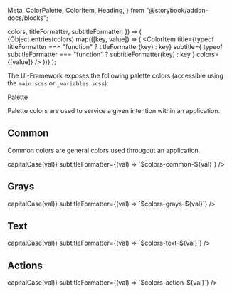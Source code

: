   Meta,
  ColorPalette,
  ColorItem,
  Heading,
} from "@storybook/addon-docs/blocks";



<Meta title={config.title} />

  colors,
  titleFormatter,
  subtitleFormatter,
}) => (
  <ColorPalette>
    {Object.entries(colors).map(([key, value]) => (
      <ColorItem
        title={typeof titleFormatter === "function" ? titleFormatter(key) : key}
        subtitle={
          typeof subtitleFormatter === "function" ? subtitleFormatter(key) : key
        }
        colors={[value]}
      />
    ))}
  </ColorPalette>
);

<PageTitle
  title="Colors"
  subtitle="  Colors help convey meaning through the use of color in our applications. Out
  of the box these are UI-Frameworks brand colors."
/>

The UI-Framework exposes the following palette colors (accessible using the `main.scss` or `_variables.scss`):

<Heading>Palette</Heading>

Palette colors are used to service a given intention within an application.

<Story name="Palette" disableCanvas>
  <ColorPalette>
    <ColorItem
      title="Primary"
      subtitle="Represent primary interface elements for a user.
        It's the color displayed most frequently across
        your app's screens and components."
      colors={{
        "$colors-primary-light": paletteColorsExport.primaryLight,
        "$colors-primary-main": paletteColorsExport.primaryMain,
        "$colors-primary-dark": paletteColorsExport.primaryDark,
      }}
    />
    <ColorItem
      title="Error"
      subtitle="Represents interface elements that the user should be made aware of."
      colors={{
        "$colors-error-light": paletteColorsExport.errorLight,
        "$colors-error-main": paletteColorsExport.errorMain,
        "$colors-error-dark": paletteColorsExport.errorDark,
      }}
    />
    <ColorItem
      title="Success"
      subtitle="Represents successful completion of an action that user triggered."
      colors={{
        "$colors-success-light": paletteColorsExport.successLight,
        "$colors-success-main": paletteColorsExport.successMain,
        "$colors-success-dark": paletteColorsExport.successDark,
      }}
    />
    <ColorItem
      title="Default"
      subtitle="Represents default interface elements for a user. It gives default decoration to interface elements without calling to much attention"
      colors={{
        "$colors-default-light": paletteColorsExport.defaultLight,
        "colors-default-main": paletteColorsExport.defaultMain,
        "colors-default-dark": paletteColorsExport.defaultDark,
      }}
    />
  </ColorPalette>
</Story>

## Common

Common colors are general colors used througout an application.

<Story name="Common" disableCanvas>
  <ColorSwatches
    colors={commonColorsExport}
    titleFormatter={(val) => capitalCase(val)}
    subtitleFormatter={(val) => `$colors-common-${val}`}
  />
</Story>

## Grays

<Story name="Grays" disableCanvas>
  <ColorSwatches
    colors={graysExport}
    titleFormatter={(val) => capitalCase(val)}
    subtitleFormatter={(val) => `$colors-grays-${val}`}
  />
</Story>

## Text

<Story name="Text" disableCanvas>
  <ColorSwatches
    colors={textColorsExport}
    titleFormatter={(val) => capitalCase(val)}
    subtitleFormatter={(val) => `$colors-text-${val}`}
  />
</Story>

## Actions

<Story name="Actions" disableCanvas>
  <ColorSwatches
    colors={actionColorsExport}
    titleFormatter={(val) => capitalCase(val)}
    subtitleFormatter={(val) => `$colors-action-${val}`}
  />
</Story>
